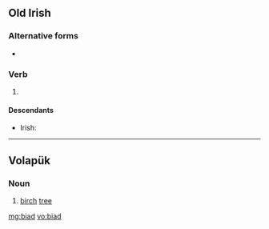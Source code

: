==Old Irish==
===Alternative forms===
*{{l|sga|bíad|·bíad}}

===Verb===
{{infl|sga|verb form|head=·biad}}

# {{conjugation of|attá|at·tá|3|s|cond|lang=sga}}

====Descendants====
*Irish: {{l|ga|bheadh}}

----

==Volapük==

===Noun===
{{infl|vo|noun}}

# [[birch]] [[tree]]

[[mg:biad]]
[[vo:biad]]